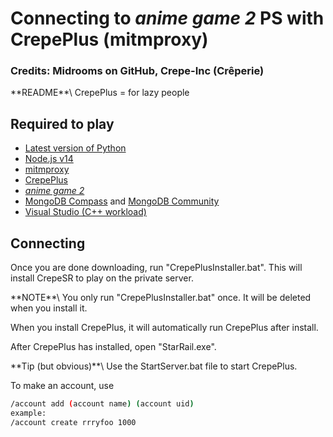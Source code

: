 
# Connecting to *anime game 2* PS with CrepePlus (mitmproxy)
### Credits: Midrooms on GitHub, Crepe-Inc (Crêperie)
<Callout emoji="🤡">
  **README**\
  CrepePlus = for lazy people
</Callout>

## Required to play
* [Latest version of Python](https://www.python.org/downloads/)
* [Node.js v14](https://nodejs.org/dist/v18.12.1/node-v18.12.1.pkg)
* [mitmproxy](https://snapshots.mitmproxy.org/9.0.1/mitmproxy-9.0.1-windows-x64-installer.exe)
* [CrepePlus](https://github.com/Midrooms/CrepePlus)
* [*anime game 2*](https://anonfiles.com/JdYejex2y7/StarRail_cbt_rar)
* [MongoDB Compass](https://www.mongodb.com/try/download/compass) and [MongoDB Community](https://www.mongodb.com/try/download/community)
* [Visual Studio (C++ workload)](https://visualstudio.microsoft.com/thank-you-downloading-visual-studio/?sku=Community&channel=Release&version=VS2022&source=VSLandingPage&cid=2030&passive=false)
## Connecting

Once you are done downloading, run "CrepePlusInstaller.bat". This will install CrepeSR to play on the private server.

<Callout emoji="⚠️" type="warning">
  **NOTE**\
  You only run "CrepePlusInstaller.bat" once. It will be deleted when you install it.
</Callout>

When you install CrepePlus, it will automatically run CrepePlus after install.

After CrepePlus has installed, open "StarRail.exe".

<Callout emoji="💡">
  **Tip (but obvious)**\
  Use the StartServer.bat file to start CrepePlus.
</Callout>

To make an account, use
```sh
/account add (account name) (account uid)
example: 
/account create rrryfoo 1000
```

